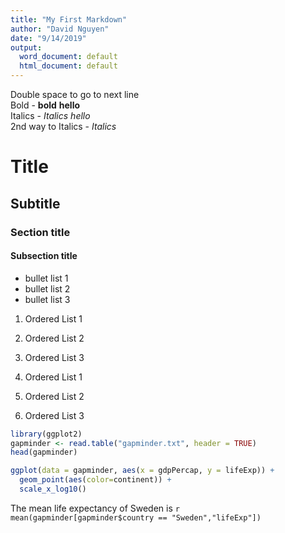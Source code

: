 ```yaml
---
title: "My First Markdown"
author: "David Nguyen"
date: "9/14/2019"
output:
  word_document: default
  html_document: default
---
```

Double space to go to next line  
Bold - **bold**  **hello**  
Italics - _Italics_  _hello_  
2nd way to Italics - *Italics*  

# Title
## Subtitle  
### Section title  
#### Subsection title  
- bullet list 1  
- bullet list 2  
- bullet list 3  

1. Ordered List 1  
1. Ordered List 2
2. Ordered List 3  

2. Ordered List 1  
2. Ordered List 2
2. Ordered List 3  

```r
library(ggplot2)
gapminder <- read.table("gapminder.txt", header = TRUE)
head(gapminder)
```

```r
ggplot(data = gapminder, aes(x = gdpPercap, y = lifeExp)) +
  geom_point(aes(color=continent)) +
  scale_x_log10() 
```

The mean life expectancy of Sweden is
`r mean(gapminder[gapminder$country == "Sweden","lifeExp"])`







